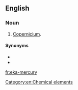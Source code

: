 ==English==

===Noun===
{{en-noun|head=[[eka-]][[mercury]]|-}}

# [[copernicium|Copernicium]].

====Synonyms====
* {{l|en|copernicium}}
* {{l|en|ununbium}}

[[Category:en:Chemical elements]]

[[fr:eka-mercury]]